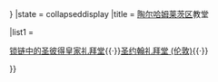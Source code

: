 {{Navbox
|name   = 陶尔哈姆莱茨教堂
|border = {{{border|{{{1|}}}}}}
|state = <includeonly>collapsed</includeonly><noinclude>display</noinclude>
|title  = [[陶尔哈姆莱茨区]]教堂 

|list1 = <div>
[[锁链中的圣彼得皇家礼拜堂]]{{·}}[[圣约翰礼拜堂 (伦敦)]]{{·}}

</div>
}}
<noinclude>
</noinclude>